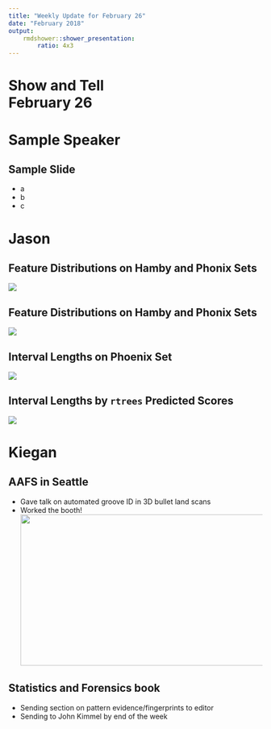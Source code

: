 ```yaml
---
title: "Weekly Update for February 26"
date: "February 2018"
output: 
    rmdshower::shower_presentation:
        ratio: 4x3
---
```


# Show and Tell <br> February 26

# Sample Speaker

## Sample Slide

- a
- b
- c

# Jason

## Feature Distributions on Hamby and Phonix Sets
<img src="images/feature_distributions_D.png">

## Feature Distributions on Hamby and Phonix Sets
<img src="images/feature_distributions_Mismatches.png">

## Interval Lengths on Phoenix Set
<img src="images/test2_set_interval_lengths.png">

## Interval Lengths by `rtrees` Predicted Scores
<img src="images/interval_lengths_by_predicted_scores.png">


# Kiegan

## AAFS in Seattle  
- Gave talk on automated groove ID in 3D bullet land scans
- Worked the booth!  
<img src="images/aafs_booth.png" width = 500 height = 300>

## Statistics and Forensics book

- Sending section on pattern evidence/fingerprints to editor  
- Sending to John Kimmel by end of the week  


